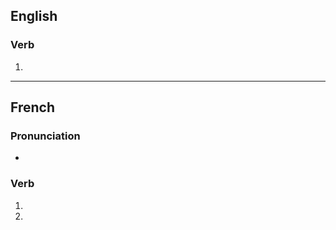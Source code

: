 {{also|compactifiés}}
==English==

===Verb===
{{head|en|verb form}}

# {{en-third-person singular of|compactify}}

----

==French==

===Pronunciation===
* {{homophones|compactifie|compactifient|lang=fr}}

===Verb===
{{head|fr|verb form}}

# {{inflection of|compactifier||2|s|pres|ind|lang=fr}}
# {{inflection of|compactifier||2|s|pres|sub|lang=fr}}